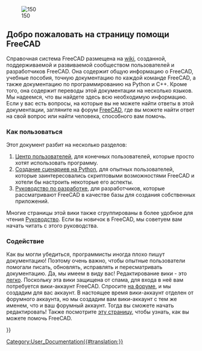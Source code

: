 <languages/>
{{Docnav/ru
|
|[[About_FreeCAD/ru|О FreeCAD]]
}}

[[Image:Crystal_Clear_app_tutorials.png|right|150]]

<span id="Welcome_to_the_FreeCAD_on-line_help"></span>
== Добро пожаловать на страницу помощи FreeCAD ==

Справочная система FreeCAD размещена на [http://wiki.freecad.org wiki], созданной, поддерживаемой и развиваемой сообществом пользователей и разработчиков FreeCAD. Она содержит общую информацию о FreeCAD, учебные пособия, точную документацию по каждой команде FreeCAD, а также документацию по программированию на Python и C++. Кроме того, она содержит переводы этой документации на несколько языков. Мы надеемся, что вы найдете здесь всю необходимую информацию. Если у вас есть вопросы, на которые вы не можете найти ответы в этой документации, загляните на форум [http://forum.freecad.org/index.php FreeCAD], где вы можете найти ответ на свой вопрос или найти человека, способного вам помочь.

<span id="How_to_use"></span>
=== Как пользоваться ===

Этот документ разбит на несколько разделов:
# [[User_hub/ru|Центр пользователей]], для конечных пользователей, которые просто хотят использовать программу.
# [[Power_users hub/ru|Создание сценариев на Python]], для опытных пользователей, которые заинтересовались скриптовыми возможностями FreeCAD и хотели бы настроить некоторые его аспекты.
# [[Developer_hub/ru|Руководство по разработке]], для разработчиков, которые рассматривают FreeCAD в качестве базы для создания собственных приложений.

Многие страницы этой вики также сгруппированы в более удобное для чтения [[Manual/ru|Руководство]]. Если вы новичок в FreeCAD, мы советуем вам начать читать с этого руководства.

<span id="Contribute"></span>
=== Содействие ===

Как вы могли убедиться, программисты иногда плохо пишут документацию! Поэтому очень важно, чтобы опытные пользователи помогали писать, обновлять, исправлять и пересматривать документацию. Да, мы имеем в виду вас! Редактирование вики - это [https://www.mediawiki.org/wiki/Help:Formatting легко]. Поскольку эта вики защищена от спама, для входа в неё вам потребуется вики-аккаунт FreeCAD. Спросите [https://forum.freecad.org/viewtopic.php?t=6830 на форуме], и мы создадим для вас аккаунт. В настоящее время вики-аккаунт отделен от форумного аккаунта, но мы создадим вам вики-аккаунт с тем же именем, что и ваш форумный аккаунт. Тогда вы сможете начать редактировать!  Также посмотрите [http://www.freecad.org/wiki/index.php?title=Help_FreeCAD эту страницу], чтобы узнать, как вы можете помочь FreeCAD.

{{Docnav/ru
|
|[[About_FreeCAD/ru|О FreeCAD]]
}}

{{Userdocnavi{{#translation:}}}}
[[Category:User_Documentation{{#translation:}}]]